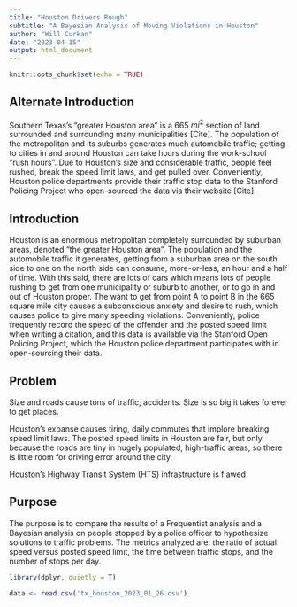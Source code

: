 ```yaml
---
title: "Houston Drivers Rough"
subtitle: "A Bayesian Analysis of Moving Violations in Houston"
author: "Will Curkan"
date: "2023-04-15"
output: html_document
---
```


```r
knitr::opts_chunk$set(echo = TRUE)
```

## Alternate Introduction 

Southern Texas's "greater Houston area" is a 665 $mi^2$ section of land surrounded and surrounding many municipalities [Cite]. The population of the metropolitan and its suburbs generates much automobile traffic; getting to cities in and around Houston can take hours during the work-school "rush hours". Due to Houston's size and considerable traffic, people feel rushed, break the speed limit laws, and get pulled over. Conveniently, Houston police departments provide their traffic stop data to the Stanford Policing Project who open-sourced the data via their website [Cite].

## Introduction


Houston is an enormous metropolitan completely surrounded by suburban areas, denoted "the greater Houston area". The population and the automobile traffic it generates, getting from a suburban area on the south side to one on the north side can consume, more-or-less, an hour and a half of time. With this said, there are lots of cars which means lots of people rushing to get from one municipality or suburb to another, or to go in and out of Houston proper. The want to get from point A to point B in the 665 square mile city causes a subconscious anxiety and desire to rush, which causes police to give many speeding violations. Conveniently, police frequently record the speed of the offender and the posted speed limit when writing a citation, and this data is available via the Stanford Open Policing Project, which the Houston police department participates with in open-sourcing their data.

## Problem

Size and roads cause tons of traffic, accidents. Size is so big it takes forever to get places.

Houston's expanse causes tiring, daily commutes that implore breaking speed limit laws. The posted speed limits in Houston are fair, but only because the roads are tiny in hugely populated, high-traffic areas, so there is little room for driving error around the city.

Houston's Highway Transit System (HTS) infrastructure is flawed. 

## Purpose

The purpose is to compare the results of a Frequentist analysis and a Bayesian analysis on people stopped by a police officer to hypothesize solutions to traffic problems. The metrics analyzed are: the ratio of actual speed versus posted speed limit, the time between traffic stops, and the number of stops per day.

```r
library(dplyr, quietly = T)
```

```r
data <- read.csv('tx_houston_2023_01_26.csv')
```

